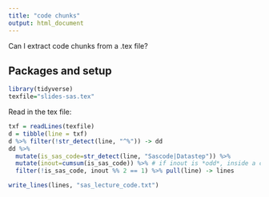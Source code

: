 ```yaml
---
title: "code chunks"
output: html_document
---
```


Can I extract code chunks from a .tex file?

## Packages and setup

```r
library(tidyverse)
texfile="slides-sas.tex"
```

Read in the tex file:

```r
txf = readLines(texfile)
d = tibble(line = txf)
d %>% filter(!str_detect(line, "^%")) -> dd
dd %>% 
  mutate(is_sas_code=str_detect(line, "Sascode|Datastep")) %>% 
  mutate(inout=cumsum(is_sas_code)) %>% # if inout is *odd*, inside a code block
  filter(!is_sas_code, inout %% 2 == 1) %>% pull(line) -> lines

write_lines(lines, "sas_lecture_code.txt")
```



